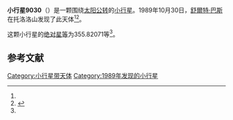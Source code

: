 {{Infobox planet
| bgcolour = #FFFFC0
| name = 9030
| symbol = 
| image = 
| caption = 
| discovery = yes
| discovery_ref = 
| discoverer = [[舒爾特·巴斯|舒爾特·巴斯]]
| discovery_site = [[托洛洛山|托洛洛山]] 
| discovered = 1989年10月30日
| designations = yes
| mp_name = 
| named_after = 
| alt_names = 
| mp_category = [[特洛伊小行星|特洛伊小行星]]
| orbit_ref = <ref name="a">[http://ssd.jpl.nasa.gov/sbdb.cgi?sstr=9030 9030] {{Wayback|url=http://ssd.jpl.nasa.gov/sbdb.cgi?sstr=9030 |date=20210811091348 }}，小行星數據庫瀏覽器（JPL Small-Body Database Browser）－[[美国国家航空航天局|美国国家航空航天局]]喷气推进实验室</ref>
| epoch = 2456400.5 (2013年4月18日更新)
| aphelion = {{convert|5.3407444|AU|km|3|abbr=on|lk=out}}
| perihelion = {{convert|5.1189036|AU|km|3|abbr=on}}
| semimajor = {{convert|5.2298240|AU|km|3|abbr=on}}
| eccentricity = 0.0212092
| period = 4368.467094 [[日|日]]<br />11.96[[儒略年|儒略年]]
| avg_speed = 
| inclination = 4.23879
| asc_node = 76.81911
| mean_anomaly = 
| arg_peri = 355.82071
| satellites = 
| physical_characteristics = yes
| dimensions = 
| mass = 
| density = 
| surface_grav = 
| escape_velocity = 
| sidereal_day = 
| axial_tilt = 
| pole_ecliptic_lat = 
| pole_ecliptic_lon = 
| albedo = 
| temperatures= 
| temp_name1 = 
| mean_temp_1 = 
| max_temp_1 = 
| temp_name2 = 
| max_temp_2 = 
| spectral_type = 
| abs_magnitude = 355.82071
}}

'''小行星9030'''（{{lang-en|9030}}）是一颗围绕[[太阳|太阳]][[公转|公转]]的[[小行星|小行星]]。1989年10月30日，[[舒爾特·巴斯|舒爾特·巴斯]]在托洛洛山发现了此天体<ref name="a" /><ref>{{cite news|title=小行星列表|url=http://cfa-www.harvard.edu/iau/lists/NumberedMPs.txt|accessdate=2013-07-08|newspaper=哈佛大学|archive-date=2008-05-17|archive-url=https://web.archive.org/web/20080517010638/http://cfa-www.harvard.edu/iau/lists/NumberedMPs.txt|dead-url=no}}</ref>。

这颗小行星的[[绝对星等|绝对星等]]为355.82071等<ref name="a" />。

==参考文献==
{{reflist}}
{{Minor Planet Number|[[小行星9029|小行星9029]]|[[小行星9031|小行星9031]]}}

{{小天体}}

[[Category:小行星带天体|Category:小行星带天体]]
[[Category:1989年发现的小行星|Category:1989年发现的小行星]]

{{asteroid-stub}}